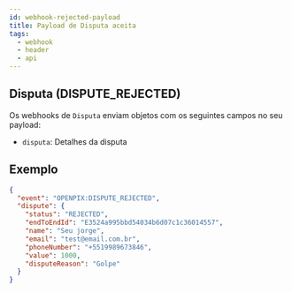```yaml
---
id: webhook-rejected-payload
title: Payload de Disputa aceita
tags:
  - webhook
  - header
  - api
---
```


## Disputa (DISPUTE_REJECTED)

Os webhooks de `Disputa` enviam objetos com os seguintes campos no seu payload:

- `disputa`: Detalhes da disputa

## Exemplo

```json
{
  "event": "OPENPIX:DISPUTE_REJECTED",
  "dispute": {
    "status": "REJECTED",
    "endToEndId": "E3524a995bbd54034b6d07c1c36014557",
    "name": "Seu jorge",
    "email": "test@email.com.br",
    "phoneNumber": "+5519989673846",
    "value": 1000,
    "disputeReason": "Golpe"
  }
}
```
